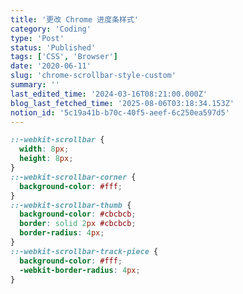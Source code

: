 ```yaml
---
title: '更改 Chrome 进度条样式'
category: 'Coding'
type: 'Post'
status: 'Published'
tags: ['CSS', 'Browser']
date: '2020-06-11'
slug: 'chrome-scrollbar-style-custom'
summary: ''
last_edited_time: '2024-03-16T08:21:00.000Z'
blog_last_fetched_time: '2025-08-06T03:18:34.153Z'
notion_id: '5c19a41b-b70c-40f5-aeef-6c250ea597d5'
---
```


```css
::-webkit-scrollbar {
  width: 8px;
  height: 8px;
}
::-webkit-scrollbar-corner {
  background-color: #fff;
}
::-webkit-scrollbar-thumb {
  background-color: #cbcbcb;
  border: solid 2px #cbcbcb;
  border-radius: 4px;
}
::-webkit-scrollbar-track-piece {
  background-color: #fff;
  -webkit-border-radius: 4px;
}
```
